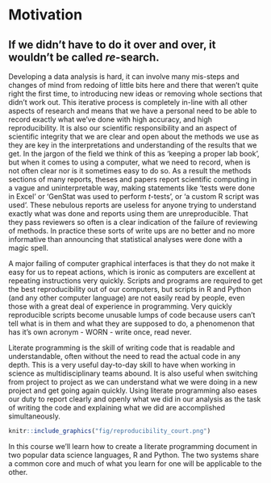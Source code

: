 # Motivation {.unnumbered}

## If we didn't have to do it over and over, it wouldn't be called _re_-search.

Developing a data analysis is hard, it can involve many mis-steps and changes of mind from redoing of little bits here and there that weren't quite right the first time, to introducing new ideas or removing whole sections that didn't work out. This iterative process is completely in-line with all other aspects of research and means that we have a personal need to be able to record exactly what we've done with high accuracy, and high reproducibility. It is also our scientific responsibility and an aspect of scientific integrity that we are clear and open about the methods we use as they are key in the interpretations and understanding of the results that we get. In the jargon of the field we think of this as 'keeping a proper lab book', but when it comes to using a computer, what we need to record, when is not often clear nor is it sometimes easy to do so. As a result the methods sections of many reports, theses and papers report scientific computing in a vague and uninterpretable way, making statements like 'tests were done in Excel' or 'GenStat was used to perform $t$-tests', or 'a custom R script was used'. These nebulous reports are useless for anyone trying to understand exactly what was done and reports using them are unreproducible. That they pass reviewers so often is a clear indication of the failure of reviewing of methods. In practice these sorts of write ups are no better and no more informative than announcing that statistical analyses were done with a magic spell.

A major failing of computer graphical interfaces is that they do not make it easy for us to repeat actions, which is ironic as computers are excellent at repeating instructions very quickly. Scripts and programs are required to get the best reproducibility out of our computers, but scripts in R and Python (and any other computer language) are not easily read by people, even those with a great deal of experience in programming. Very quickly reproducible scripts become unusable lumps of code because users can't tell what is in them and what they are supposed to do, a phenomenon that has it's own acronym  - WORN - write once, read never. 

Literate programming is the skill of writing code that is readable and understandable, often without the need to read the actual code in any depth. This is a very useful day-to-day skill to have when working in science as multidisciplinary teams abound. It is also useful when switching from project to project as we can understand what we were doing in a new project and get going again quickly. Using literate programming also eases our duty to report clearly and openly what we did in our analysis as the task of writing the code and explaining what we did are accomplished simultaneously. 

```r
knitr::include_graphics("fig/reproducibility_court.png")
```

In this course we'll learn how to create a literate programming document in two popular data science languages, R and Python. The two systems share a common core and much of what you learn for one will be applicable to the other.
